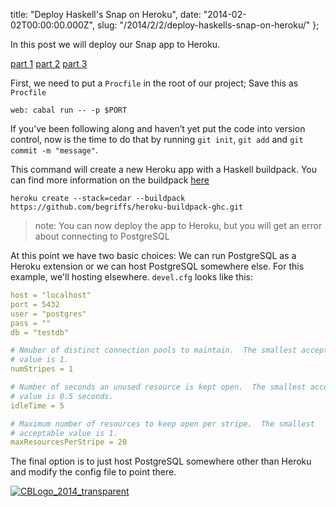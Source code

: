   title: "Deploy Haskell's Snap on Heroku",
  date: "2014-02-02T00:00:00.000Z",
  slug: "/2014/2/2/deploy-haskells-snap-on-heroku/"
};

In this post we will deploy our Snap app to Heroku.

[part 1](http://www.christopherbiscardi.com/2014/01/07/getting-started-with-snap-and-user-authentication-part-1/)
[part 2](http://www.christopherbiscardi.com/2014/01/10/getting-started-with-snap-and-user-authentication-part-2/)
[part 3](http://www.christopherbiscardi.com/2014/01/11/getting-started-with-snap-and-user-authentication-part-3/)

First, we need to put a `Procfile` in the root of our
project; Save this as `Procfile`

```
web: cabal run -- -p $PORT
```

If you’ve been following along and haven’t yet put the code
into version control, now is the time to do that by running
`git init`, `git add` and `git commit -m "message"`.

This command will create a new Heroku app with a Haskell
buildpack. You can find more information on the buildpack
[here](https://github.com/begriffs/heroku-buildpack-ghc)

```
heroku create --stack=cedar --buildpack https://github.com/begriffs/heroku-buildpack-ghc.git
```

> note: You can now deploy the app to Heroku, but you will
> get an error about connecting to PostgreSQL

At this point we have two basic choices: We can run
PostgreSQL as a Heroku extension or we can host PostgreSQL
somewhere else. For this example, we'll hosting elsewhere.
`devel.cfg` looks like this:

```yaml
host = "localhost"
port = 5432
user = "postgres"
pass = ""
db = "testdb"

# Nmuber of distinct connection pools to maintain.  The smallest acceptable
# value is 1.
numStripes = 1

# Number of seconds an unused resource is kept open.  The smallest acceptable
# value is 0.5 seconds.
idleTime = 5

# Maximum number of resources to keep open per stripe.  The smallest
# acceptable value is 1.
maxResourcesPerStripe = 20
```

The final option is to just host PostgreSQL somewhere other
than Heroku and modify the config file to point there.

[![CBLogo_2014_transparent](http://res.cloudinary.com/diqzbm8lz/image/upload/h_300,w_300/v1428611521/CBLogo_2014_transparent_swcmig.png)](http://res.cloudinary.com/diqzbm8lz/image/upload/v1428611521/CBLogo_2014_transparent_swcmig.png)

